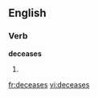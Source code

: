 
==English==

===Verb===
'''deceases'''

# {{third-person singular of|[[decease]]}}

[[fr:deceases]]
[[vi:deceases]]